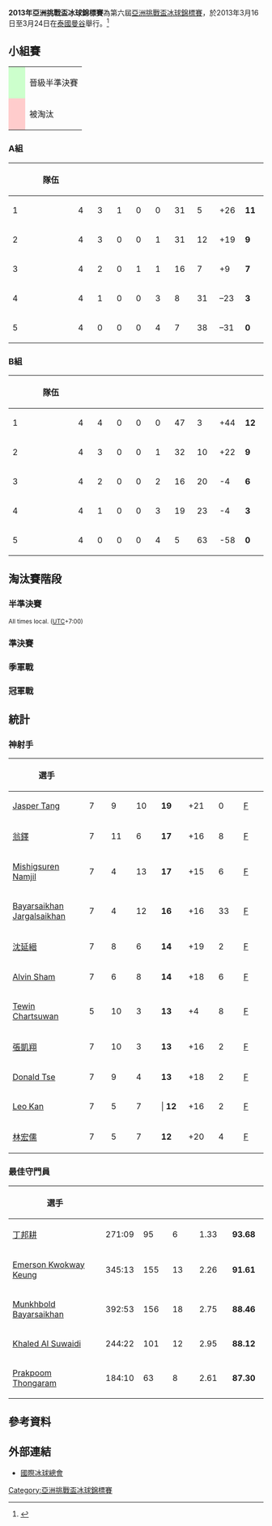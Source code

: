 {{Infobox International Ice Hockey Competition
 | tourney_name   = 亞洲挑戰盃冰球錦標賽
 | year           = 2013
 | image          = 2013年亞洲挑戰盃冰球錦標賽logo.png
 | size           = 150px
 | caption        = 
 | country        = Thailand
 | dates          = 2013年3月16日至3月24日
 | num_teams      = 10
 | venues         = 
 | cities         = 
 | winners        = TPE
 | count          = 3
 | second         = HKG
 | third          = MGL
 | games          = 28
 | goals          = 293
 | attendance     = 
 | mvp            = 
 | prevseason     = [[2012年亞洲挑戰盃冰球錦標賽|2012]]
 | nextseason     = [[2014年亞洲挑戰盃冰球錦標賽|2014]]
}}

'''2013年亞洲挑戰盃冰球錦標賽'''為第六屆[[亞洲挑戰盃冰球錦標賽|亞洲挑戰盃冰球錦標賽]]，於2013年3月16日至3月24日在[[泰國|泰國]][[曼谷|曼谷]]舉行。<ref name="STATS">{{cite web | url=http://www.iihf.com/channels1213/ccoa/statistics.html | title=Statistics | publisher=International Ice Hockey Federation | date= | accessdate=2013-08-24 | archiveurl=https://www.webcitation.org/6Fj7K5J49?url=http://www.iihf.com/channels1213/ccoa/statistics.html | archivedate=2013-04-08 | deadurl=no }}</ref>

==小組賽==
{| class="wikitable"
|-
| style="background: #ccffcc;" |     
|晉級半準決賽
|-
| style="background: #ffcccc;" |     
|被淘汰
|}

===A組===
{| class="wikitable" style="text-align:center;"
|-
!width=40|{{Tooltip|排名|Ranking}}
!width=165|隊伍
!width=40|{{Tooltip|賽|Games played}}
!width=40|{{Tooltip|勝|Wins}}
!width=40|{{Tooltip|延長勝|Overtime wins}}
!width=40|{{Tooltip|延長敗|Overtime losses}}
!width=40|{{Tooltip|敗|Losses}}
!width=40|{{Tooltip|進球|Goals for}}
!width=40|{{Tooltip|失球|Goals against}}
!width=40|{{Tooltip|球差|Goal difference}}
!width=40|{{Tooltip|積分|Points}}
|-style="background: #ccffcc;"
| 1 ||style="text-align:left;"|{{ih|TPE}} || 4 || 3 || 1 || 0 || 0 || 31 || 5 || +26 || '''11'''
|-style="background: #ccffcc;"
| 2 ||style="text-align:left;"|{{ih|THA}} || 4 || 3 || 0 || 0 || 1 || 31 || 12 || +19 || '''9'''
|-style="background: #ccffcc;"
| 3 ||style="text-align:left;"|{{ih|UAE}} || 4 || 2 || 0 || 1 || 1 || 16 || 7 || +9 || '''7'''
|-style="background: #ccffcc;"
| 4 ||style="text-align:left;"|{{ih|KUW}} || 4 || 1 || 0 || 0 || 3 || 8 || 31 || –23 || '''3'''
|-style="background: #ccffcc;"
| 5 ||style="text-align:left;"|{{ih|MAS}} || 4 || 0 || 0 || 0 || 4 || 7 || 38 || –31 || '''0'''
|}


{{IceHockeybox
| date        = 2013年3月16日
| time        = 13:30
| team1       = {{ih-rt|MAS}}
| team2       = '''{{ih|UAE}}'''
| score       = 1 – 7
| periods     = (0–1, 1–3, 0–3)
| progression = 
| goalie1     = 
| goalie2     = 
| goals1      = 
| goals2      = 
| attendance  = 140
| stadium     = Arena
| official    = 
| linesman    = 
| linesman2   = 
| reference   = http://stats.iihf.com/asia/7/IHM007A02_74_2_0.pdf
| penalties1  = 
| penalties2  = 
| shots1      = 
| shots2      = 
}}
{{IceHockeybox
| date        = 2013年3月16日
| time        = 20:30
| team1       = {{ih-rt|KUW}}
| team2       = '''{{ih|THA}}'''
| score       = 0 – 10
| periods     = (0–1, 0–4, 0–5)
| progression = 
| goalie1     = 
| goalie2     = 
| goals1      = 
| goals2      = 
| attendance  = 647
| stadium     = Arena
| official    = 
| linesman    = 
| linesman2   = 
| reference   = http://stats.iihf.com/asia/7/IHM007A04_74_3_0.pdf
| penalties1  = 
| penalties2  = 
| shots1      = 
| shots2      = 
| bg          = #eeffff
}}
{{IceHockeybox
| date        = 2013年3月17日
| time        = 20:30
| team1       = '''{{ih-rt|TPE}}'''
| team2       = {{ih|KUW}}
| score       = 13 – 1
| periods     = (4–1, 6–0, 3–0)
| progression = 
| goalie1     = 
| goalie2     = 
| goals1      = 
| goals2      = 
| attendance  = 236
| stadium     = Arena
| official    = 
| linesman    = 
| linesman2   = 
| reference   = http://stats.iihf.com/asia/7/IHM007A06_74_5_0.pdf
| penalties1  = 
| penalties2  = 
| shots1      = 
| shots2      = 
}}
{{IceHockeybox
| date        = 2013年3月18日
| time        = 13:30
| team1       = '''{{ih-rt|THA}}'''
| team2       = {{ih|MAS}}
| score       = 16 – 3
| periods     = (6–2, 3–1, 7–0)
| progression = 
| goalie1     = 
| goalie2     = 
| goals1      = 
| goals2      = 
| attendance  = 125
| stadium     = Arena
| official    = 
| linesman    = 
| linesman2   = 
| reference   = http://stats.iihf.com/asia/7/IHM007A08_74_3_0.pdf
| penalties1  = 
| penalties2  = 
| shots1      = 
| shots2      = 
| bg          = #eeffff
}}
{{IceHockeybox
| date        = 2013年3月18日
| time        = 20:30
| team1       = {{ih-rt|UAE}}
| team2       = '''{{ih|TPE}}'''
| score       = 1 – 2
| periods     = (1–0, 0–0, 0–1, 0-1)
| progression = 
| goalie1     = 
| goalie2     = 
| goals1      = 
| goals2      = 
| attendance  = 267
| stadium     = Arena
| official    = 
| linesman    = 
| linesman2   = 
| reference   = http://stats.iihf.com/asia/7/IHM007A10_74_3_0.pdf
| penalties1  = 
| penalties2  = 
| shots1      = 
| shots2      = 
}}
{{IceHockeybox
| date        = 2013年3月19日
| time        = 20:30
| team1       = {{ih-rt|KUW}}
| team2       = '''{{ih|UAE}}'''
| score       = 1 – 6
| periods     = (0–2, 0–2, 1–2)
| progression = 
| goalie1     = 
| goalie2     = 
| goals1      = 
| goals2      = 
| attendance  = 95
| stadium     = Arena
| official    = 
| linesman    = 
| linesman2   = 
| reference   = http://stats.iihf.com/asia/7/IHM007A12_74_3_0.pdf
| penalties1  = 
| penalties2  = 
| shots1      = 
| shots2      = 
| bg          = #eeffff
}}
{{IceHockeybox
| date        = 2013年3月20日
| time        = 10:00
| team1       = {{ih-rt|THA}}
| team2       = '''{{ih|TPE}}'''
| score       = 2 – 7
| periods     = (1–3, 1–2, 0–2)
| progression = 
| goalie1     = 
| goalie2     = 
| goals1      = 
| goals2      = 
| attendance  = 225
| stadium     = Arena
| official    = 
| linesman    = 
| linesman2   = 
| reference   = http://stats.iihf.com/asia/7/IHM007A13_74_3_0.pdf
| penalties1  = 
| penalties2  = 
| shots1      = 
| shots2      = 
}}
{{IceHockeybox
| date        = 2013年3月20日
| time        = 17:00
| team1       = {{ih-rt|MAS}}
| team2       = '''{{ih|KUW}}'''
| score       = 2 – 6
| periods     = (1–1, 0–2, 1–3)
| progression = 
| goalie1     = 
| goalie2     = 
| goals1      = 
| goals2      = 
| attendance  = 95
| stadium     = Arena
| official    = 
| linesman    = 
| linesman2   = 
| reference   = http://stats.iihf.com/asia/7/IHM007A15_74_4_0.pdf
| penalties1  = 
| penalties2  = 
| shots1      = 
| shots2      = 
| bg          = #eeffff
}}
{{IceHockeybox
| date        = 2013年3月21日
| time        = 13:30
| team1       = {{ih-rt|UAE}}
| team2       = '''{{ih|THA}}'''
| score       = 2 – 3
| periods     = (0–2, 2–1, 0–0)
| progression = 
| goalie1     = 
| goalie2     = 
| goals1      = 
| goals2      = 
| attendance  = 422
| stadium     = Arena
| official    = 
| linesman    = 
| linesman2   = 
| reference   = http://stats.iihf.com/asia/7/IHM007A18_74_3_0.pdf
| penalties1  = 
| penalties2  = 
| shots1      = 
| shots2      = 
}}
{{IceHockeybox
| date        = 2013年3月21日
| time        = 20:30
| team1       = '''{{ih-rt|TPE}}'''
| team2       = {{ih|MAS}}
| score       = 9 – 1
| periods     = (2–0, 3–0, 4–1)
| progression = 
| goalie1     = 
| goalie2     = 
| goals1      = 
| goals2      = 
| attendance  = 76
| stadium     = Arena
| official    = 
| linesman    = 
| linesman2   = 
| reference   = http://stats.iihf.com/asia/7/IHM007A20_74_3_0.pdf
| penalties1  = 
| penalties2  = 
| shots1      = 
| shots2      = 
| bg          = #eeffff
}}

===B組===
{| class="wikitable" style="text-align:center;"
|-
!width=40|{{Tooltip|排名|Ranking}}
!width=165|隊伍
!width=40|{{Tooltip|賽|Games played}}
!width=40|{{Tooltip|勝|Wins}}
!width=40|{{Tooltip|延長勝|Overtime wins}}
!width=40|{{Tooltip|延長敗|Overtime losses}}
!width=40|{{Tooltip|敗|Losses}}
!width=40|{{Tooltip|進球|Goals for}}
!width=40|{{Tooltip|失球|Goals against}}
!width=40|{{Tooltip|球差|Goal difference}}
!width=40|{{Tooltip|積分|Points}}
|-style="background: #ccffcc;"
| 1 ||style="text-align:left;"|{{ih|HKG}} || 4 || 4 || 0 || 0 || 0 || 47 || 3 || +44 || '''12'''
|-style="background: #ccffcc;"
| 2 ||style="text-align:left;"|{{ih|MGL}} || 4 || 3 || 0 || 0 || 1 || 32 || 10 || +22 || '''9'''
|-style="background: #ccffcc;"
| 3 ||style="text-align:left;"|{{ih|MAC}} || 4 || 2 || 0 || 0 || 2 || 16 || 20 || -4 || '''6'''
|-style="background: #ffcccc;"
| 4 ||style="text-align:left;"|{{ih|SIN}} || 4 || 1 || 0 || 0 || 3 || 19 || 23 || -4 || '''3'''
|-style="background: #ffcccc;"
| 5 ||style="text-align:left;"|{{ih|IND}} || 4 || 0 || 0 || 0 || 4 || 5 || 63 || -58 || '''0'''
|}


{{IceHockeybox
| date        = 2013年3月16日
| time        = 10:00
| team1       = '''{{ih-rt|MGL}}'''
| team2       = {{ih|IND}}
| score       = 20 – 0
| periods     = (5–0, 6–0, 9–0)
| progression = 
| goalie1     = 
| goalie2     = 
| goals1      = 
| goals2      = 
| attendance  = 89
| stadium     = Arena
| official    = 
| linesman    = 
| linesman2   = 
| reference   = http://stats.iihf.com/asia/7/IHM007B01_74_3_0.pdf
| penalties1  = 
| penalties2  = 
| shots1      = 
| shots2      = 
}}
{{IceHockeybox
| date        = 2013年3月16日
| time        = 17:00
| team1       = {{ih-rt|SIN}}
| team2       = '''{{ih|MAC}}'''
| score       = 4 – 6
| periods     = (1–1, 2–2, 1–3)
| progression = 
| goalie1     = 
| goalie2     = 
| goals1      = 
| goals2      = 
| attendance  = 121
| stadium     = Arena
| official    = 
| linesman    = 
| linesman2   = 
| reference   = http://stats.iihf.com/asia/7/IHM007B03_74_4_0.pdf
| penalties1  = 
| penalties2  = 
| shots1      = 
| shots2      = 
| bg          = #eeffff
}}
{{IceHockeybox
| date        = 2013年3月17日
| time        = 17:00
| team1       = '''{{ih-rt|HKG}}'''
| team2       = {{ih|SIN}}
| score       = 10 – 0
| periods     = (4–0, 4–0, 2–0)
| progression = 
| goalie1     = 
| goalie2     = 
| goals1      = 
| goals2      = 
| attendance  = 120
| stadium     = Arena
| official    = 
| linesman    = 
| linesman2   = 
| reference   = http://stats.iihf.com/asia/7/IHM007B05_74_4_0.pdf
| penalties1  = 
| penalties2  = 
| shots1      = 
| shots2      = 
}}
{{IceHockeybox
| date        = 2013年3月18日
| time        = 10:00
| team1       = {{ih-rt|MAC}}
| team2       = '''{{ih|MGL}}'''
| score       = 1 – 6
| periods     = (0–2, 1–3, 0–1)
| progression = 
| goalie1     = 
| goalie2     = 
| goals1      = 
| goals2      = 
| attendance  = 54
| stadium     = Arena
| official    = 
| linesman    = 
| linesman2   = 
| reference   = http://stats.iihf.com/asia/7/IHM007B07_74_4_0.pdf
| penalties1  = 
| penalties2  = 
| shots1      = 
| shots2      = 
| bg          = #eeffff
}}
{{IceHockeybox
| date        = 2013年3月18日
| time        = 17:00
| team1       = {{ih-rt|IND}}
| team2       = '''{{ih|HKG}}'''
| score       = 0 – 21
| periods     = (0–6, 0–7, 0–8)
| progression = 
| goalie1     = 
| goalie2     = 
| goals1      = 
| goals2      = 
| attendance  = 109
| stadium     = Arena
| official    = 
| linesman    = 
| linesman2   = 
| reference   = http://stats.iihf.com/asia/7/IHM007B09_74_4_0.pdf
| penalties1  = 
| penalties2  = 
| shots1      = 
| shots2      = 
}}
{{IceHockeybox
| date        = 2013年3月19日
| time        = 17:00
| team1       = '''{{ih-rt|SIN}}'''
| team2       = {{ih|IND}}
| score       = 13 – 4
| periods     = (4–1, 3–1, 6–2)
| progression = 
| goalie1     = 
| goalie2     = 
| goals1      = 
| goals2      = 
| attendance  = 68
| stadium     = Arena
| official    = 
| linesman    = 
| linesman2   = 
| reference   = http://stats.iihf.com/asia/7/IHM007B11_74_3_0.pdf
| penalties1  = 
| penalties2  = 
| shots1      = 
| shots2      = 
| bg          = #eeffff
}}
{{IceHockeybox
| date        = 2013年3月20日
| time        = 13:30
| team1       = {{ih-rt|MAC}}
| team2       = '''{{ih|HKG}}'''
| score       = 0 – 9
| periods     = (0–2, 0–3, 0–4)
| progression = 
| goalie1     = 
| goalie2     = 
| goals1      = 
| goals2      = 
| attendance  = 65
| stadium     = Arena
| official    = 
| linesman    = 
| linesman2   = 
| reference   = http://stats.iihf.com/asia/7/IHM007B14_74_4_0.pdf
| penalties1  = 
| penalties2  = 
| shots1      = 
| shots2      = 
}}
{{IceHockeybox
| date        = 2013年3月20日
| time        = 20:30
| team1       = '''{{ih-rt|MGL}}'''
| team2       = {{ih|SIN}}
| score       = 3 – 2
| periods     = (0–1, 2–1, 1–0)
| progression = 
| goalie1     = 
| goalie2     = 
| goals1      = 
| goals2      = 
| attendance  = 85
| stadium     = Arena
| official    = 
| linesman    = 
| linesman2   = 
| reference   = http://stats.iihf.com/asia/7/IHM007B16_74_4_0.pdf
| penalties1  = 
| penalties2  = 
| shots1      = 
| shots2      = 
| bg          = #eeffff
}}
{{IceHockeybox
| date        = 2013年3月21日
| time        = 10:00
| team1       = {{ih-rt|IND}}
| team2       = '''{{ih|MAC}}'''
| score       = 1 – 9
| periods     = (0–2, 1–4, 0–3)
| progression = 
| goalie1     = 
| goalie2     = 
| goals1      = 
| goals2      = 
| attendance  = 53
| stadium     = Arena
| official    = 
| linesman    = 
| linesman2   = 
| reference   = http://stats.iihf.com/asia/7/IHM007B17_74_2_0.pdf
| penalties1  = 
| penalties2  = 
| shots1      = 
| shots2      = 
}}
{{IceHockeybox
| date        = 2013年3月21日
| time        = 17:00
| team1       = '''{{ih-rt|HKG}}'''
| team2       = {{ih|MGL}}
| score       = 7 – 3
| periods     = (2–0, 4–2, 1–1)
| progression = 
| goalie1     = 
| goalie2     = 
| goals1      = 
| goals2      = 
| attendance  = 89
| stadium     = Arena
| official    = 
| linesman    = 
| linesman2   = 
| reference   = http://stats.iihf.com/asia/7/IHM007B19_74_5_0.pdf
| penalties1  = 
| penalties2  = 
| shots1      = 
| shots2      = 
| bg          = #eeffff
}}



==淘汰賽階段==

{{8TeamBracket-with third
| RD1        = Quarterfinals
| RD2        = Semifinals
| RD3        = Final

| RD1-seed1  = A1
| RD1-team1  = {{ih|TPE}}
| RD1-score1 = '''11'''
| RD1-seed2  = B3
| RD1-team2  = {{ih|MAC}}
| RD1-score2 = 0
| RD1-seed3  = A4
| RD1-team3  = {{ih|KUW}}
| RD1-score3 = '''4'''
| RD1-seed4  = A5
| RD1-team4  = {{ih|MAS}}
| RD1-score4 = 3
| RD1-seed5  = A2
| RD1-team5  = {{ih|THA}}
| RD1-score5 = 4
| RD1-seed6  = B2
| RD1-team6  = {{ih|MGL}}
| RD1-score6 = '''5'''
| RD1-seed7  = A3
| RD1-team7  = {{ih|UAE}}
| RD1-score7 = 3
| RD1-seed8  = B1
| RD1-team8  = {{ih|HKG}}
| RD1-score8 = '''6'''

| RD2-seed1  = A1
| RD2-team1  = {{ih|TPE}}
| RD2-score1 = '''21'''
| RD2-seed2  = A4
| RD2-team2  = {{ih|KUW}}
| RD2-score2 = 0
| RD2-seed3  = B2
| RD2-team3  = {{ih|MGL}}
| RD2-score3 = 3
| RD2-seed4  = B1
| RD2-team4  = {{ih|HKG}} 
| RD2-score4 = '''4'''

| RD3-seed1  = A1
| RD3-team1  = {{ih|TPE}}
| RD3-score1 = '''4'''
| RD3-seed2  = B1
| RD3-team2  = {{ih|HKG}}
| RD3-score2 = 2

| RD3-seed3  = A4
| RD3-team3  = {{ih|KUW}}
| RD3-score3 = 0
| RD3-seed4  = B2
| RD3-team4  = {{ih|MGL}}
| RD3-score4 = '''11'''
}}

===半準決賽===
<small>All times local. ([[Universal_Standard_Time|UTC]]+7:00)</small>
{{IceHockeybox
| date        = 2013年3月22日
| time        = 10:00
| team1       = '''{{ih-rt|TPE}}'''
| team2       = {{ih|MAC}}
| score       = 11 – 0
| periods     = (8–0, 0–0, 3–0)
| progression = 
| goalie1     = 
| goalie2     = 
| goals1      = 
| goals2      = 
| attendance  = 54
| stadium     = Arena
| official    = 
| linesman    = 
| linesman2   = 
| reference   = http://stats.iihf.com/asia/7/IHM007321_74_3_0.pdf
| penalties1  = 
| penalties2  = 
| shots1      = 
| shots2      = 
}}
{{IceHockeybox
| date        = 2013年3月22日
| time        = 13:30
| team1       = {{ih-rt|UAE}}
| team2       = '''{{ih|HKG}}'''
| score       = 3 – 6
| periods     = (1–2, 1–1, 1–3)
| progression = 
| goalie1     = 
| goalie2     = 
| goals1      = 
| goals2      = 
| attendance  = 86
| stadium     = Arena
| official    = 
| linesman    = 
| linesman2   = 
| reference   = http://stats.iihf.com/asia/7/IHM007322_74_3_0.pdf
| penalties1  = 
| penalties2  = 
| shots1      = 
| shots2      = 
| bg          = #eeffff
}}
{{IceHockeybox
| date        = 2013年3月22日
| time        = 17:00
| team1       = {{ih-rt|THA}}
| team2       = '''{{ih|MGL}}'''
| score       = 4 – 5
| periods     = (1–2, 2–1, 1–2)
| progression = 
| goalie1     = 
| goalie2     = 
| goals1      = 
| goals2      = 
| attendance  = 437
| stadium     = Arena
| official    = 
| linesman    = 
| linesman2   = 
| reference   = http://stats.iihf.com/asia/7/IHM007323_74_3_0.pdf
| penalties1  = 
| penalties2  = 
| shots1      = 
| shots2      = 
}}
{{IceHockeybox
| date        = 2013年3月22日
| time        = 20:30
| team1       = '''{{ih-rt|KUW}}'''
| team2       = {{ih|MAS}}
| score       = 4 – 3
| periods     = (1–2, 3–0, 0–1)
| progression = 
| goalie1     = 
| goalie2     = 
| goals1      = 
| goals2      = 
| attendance  = 65
| stadium     = Arena
| official    = 
| linesman    = 
| linesman2   = 
| reference   = http://stats.iihf.com/asia/7/IHM007324_74_3_0.pdf
| penalties1  = 
| penalties2  = 
| shots1      = 
| shots2      = 
| bg          = #eeffff
}}

===準決賽===

{{IceHockeybox
| date        = 2013年3月23日
| time        = 17:00
| team1       = {{ih-rt|MGL}}
| team2       = '''{{ih|HKG}}'''
| score       = 3 – 4
| periods     = (0–2, 0–1, 3–1)
| progression = 
| goalie1     = 
| goalie2     = 
| goals1      = 
| goals2      = 
| attendance  = 228
| stadium     = Arena
| official    = 
| linesman    = 
| linesman2   = 
| reference   = http://stats.iihf.com/asia/7/IHM007225_74_3_0.pdf
| penalties1  = 
| penalties2  = 
| shots1      = 
| shots2      = 
}}
{{IceHockeybox
| date        = 2013年3月23日
| time        = 20:30
| team1       = '''{{ih-rt|TPE}}'''
| team2       = {{ih|KUW}}
| score       = 21 – 0
| periods     = (4–0, 10–0, 7–0)
| progression = 
| goalie1     = 
| goalie2     = 
| goals1      = 
| goals2      = 
| attendance  = 115
| stadium     = Arena
| official    = 
| linesman    = 
| linesman2   = 
| reference   = http://stats.iihf.com/asia/7/IHM007226_74_3_0.pdf
| penalties1  = 
| penalties2  = 
| shots1      = 
| shots2      = 
| bg          = #eeffff
}}

===季軍戰===

{{IceHockeybox
| date        = 2013年3月24日
| time        = 14:30
| team1       = {{ih-rt|KUW}}
| team2       = '''{{ih|MGL}}'''
| score       = 0 – 11
| periods     = (0–3, 0–2, 0–6)
| progression = 
| goalie1     = 
| goalie2     = 
| goals1      = 
| goals2      = 
| attendance  = 235
| stadium     = Arena
| official    = 
| linesman    = 
| linesman2   = 
| reference   = http://stats.iihf.com/asia/7/IHM007127_74_3_0.pdf
| penalties1  = 
| penalties2  = 
| shots1      = 
| shots2      = 
|bg           = #FFDAB9
}}

===冠軍戰===

{{IceHockeybox
| date        = 2013年3月24日
| time        = 18:00
| team1       = '''{{ih-rt|TPE}}'''
| team2       = {{ih|HKG}}
| score       = 4 – 2
| periods     = (1–0, 2–1, 1–1)
| progression = 
| goalie1     = 
| goalie2     = 
| goals1      = 
| goals2      = 
| attendance  = 545
| stadium     = Arena
| official    = 
| linesman    = 
| linesman2   = 
| reference   = http://stats.iihf.com/asia/7/IHM007128_74_3_0.pdf
| penalties1  = 
| penalties2  = 
| shots1      = 
| shots2      = 
|bg           = #F7F6A8
}}

==統計==
===神射手===

{| class="wikitable sortable" border="1" cellpadding="3" cellspacing="0" style="text-align:center;"
|-
!width="175px"| 選手
!width="50px" | {{Tooltip|賽場|Games played}}
!width="50px" | {{Tooltip|球|Goals}}
!width="50px" | {{Tooltip|助攻|Assists}}
!width="60px" | {{Tooltip|積分|Points}}
!width="60px" | {{Tooltip|[[Plus-minus_(ice_hockey)|+/-]]|Plus/Minus}}
!width="50px" | {{Tooltip|PIM|Penalties in minutes}}
!width="60px" | {{Tooltip|POS|Position}}
|-
|style="text-align:left;"|{{flagicon|HKG}} [[Jasper_Tang|Jasper Tang]] || 7 || 9 || 10 || '''19''' || +21 || 0 || [[Forward_(ice_hockey)|F]]
|-
|style="text-align:left;"|{{flagicon|TPE}} [[翁鐸|翁鐸]] || 7 || 11 || 6 || '''17''' || +16 || 8 || [[Forward_(ice_hockey)|F]]
|-
|style="text-align:left;"|{{flagicon|MGL}} [[Mishigsuren_Namjil|Mishigsuren Namjil]] || 7 || 4 || 13 || '''17''' || +15 || 6 || [[Forward_(ice_hockey)|F]]
|-
|style="text-align:left;"|{{flagicon|MGL}} [[Bayarsaikhan_Jargalsaikhan|Bayarsaikhan Jargalsaikhan]] || 7 || 4 || 12 || '''16''' || +16 || 33 || [[Forward_(ice_hockey)|F]]
|-
|style="text-align:left;"|{{flagicon|TPE}} [[沈延縉|沈延縉]] || 7 || 8 || 6 || '''14''' || +19 || 2 || [[Forward_(ice_hockey)|F]]
|-
|style="text-align:left;"|{{flagicon|HKG}} [[Alvin_Sham|Alvin Sham]] || 7 || 6 || 8 || '''14''' || +18 || 6 || [[Forward_(ice_hockey)|F]]
|-
|style="text-align:left;"|{{flagicon|THA}} [[Tewin_Chartsuwan|Tewin Chartsuwan]] || 5 || 10 || 3 || '''13''' || +4 || 8 || [[Forward_(ice_hockey)|F]]
|-
|style="text-align:left;"|{{flagicon|TPE}} [[張凱翔|張凱翔]] || 7 || 10 || 3 || '''13''' || +16 || 2 || [[Forward_(ice_hockey)|F]]
|-
|style="text-align:left;"|{{flagicon|HKG}} [[Donald_Tse|Donald Tse]] || 7 || 9 || 4 || '''13''' || +18 || 2 || [[Forward_(ice_hockey)|F]]
|-
|style="text-align:left;"|{{flagicon|HKG}} [[Leo_Kan|Leo Kan]] || 7 || 5 || 7 ||| '''12''' || +16 || 2 || [[Forward_(ice_hockey)|F]]
|-
|style="text-align:left;"|{{flagicon|TPE}} [[林宏儒|林宏儒]] || 7 || 5 || 7 || '''12''' || +20 || 4 || [[Forward_(ice_hockey)|F]]
|}

===最佳守門員===
{| class="wikitable sortable" border="1" cellpadding="3" cellspacing="0" style="text-align:center;"
|-
!width="220px" | 選手
!width="60px" | {{Tooltip|MIP|Minutes and seconds played}}
!width="50px" | {{Tooltip|SOG|Shots on goal}}
!width="50px" | {{Tooltip|GA|Goals against}}
!width="60px" | {{Tooltip|GAA|Goals against average per 60 minutes}}
!width="60px" | {{Tooltip|SVS%|Save percentage}}
|-
|style="text-align:left;"|{{flagicon|TPE}} [[丁邦耕|丁邦耕]] || 271:09 || 95 || 6 || 1.33 || '''93.68'''
|-
|style="text-align:left;"|{{flagicon|HKG}} [[Emerson_Kwokway_Keung|Emerson Kwokway Keung]] || 345:13 || 155 || 13 || 2.26 || '''91.61'''
|-
|style="text-align:left;"|{{flagicon|MGL}} [[Munkhbold_Bayarsaikhan|Munkhbold Bayarsaikhan]] || 392:53 || 156 || 18 || 2.75 || '''88.46'''
|-
|style="text-align:left;"|{{flagicon|UAE}} [[Khaled_Al_Suwaidi|Khaled Al Suwaidi]] || 244:22 || 101 || 12 || 2.95 || '''88.12'''
|-
|style="text-align:left;"|{{flagicon|THA}} [[Prakpoom_Thongaram|Prakpoom Thongaram]] || 184:10 || 63 || 8 || 2.61 || '''87.30'''
|}

==參考資料==
{{reflist}}

==外部連結==
*[http://www.iihf.com 國際冰球總會]{{WebCite|url=https://www.webcitation.org/61BjHaMBV?url=http://www.iihf.com/ |date=20110824232856 |dateformat=iso }}

{{亞洲挑戰盃冰球錦標賽}}

[[Category:亞洲挑戰盃冰球錦標賽|Category:亞洲挑戰盃冰球錦標賽]]